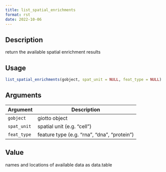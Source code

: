 ```yaml
--- 
title: list_spatial_enrichments 
format: rst 
date: 2022-10-06 
--- 
```


## Description

return the available spatial enrichment results


## Usage

```r
list_spatial_enrichments(gobject, spat_unit = NULL, feat_type = NULL)
```


## Arguments

Argument      |Description
------------- |----------------
`gobject`     |     giotto object
`spat_unit`     |     spatial unit (e.g. "cell")
`feat_type`     |     feature type (e.g. "rna", "dna", "protein")


## Value

names and locations of available data as data.table


